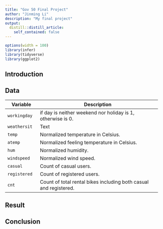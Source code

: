 ```yaml
---
title: "Gov 50 Final Project"
author: "Jinming Li"
description: "My final project"
output:
  distill::distill_article:
    self_contained: false
---
```




```r
options(width = 100)
library(infer)
library(tidyverse)
library(ggplot2)
```



## Introduction


## Data


| Variable | Description |
| --- | ----------- |
| `workingday` | if day is neither weekend nor holiday is 1, otherwise is 0. |
| `weathersit` | Text |
| `temp` | Normalized temperature in Celsius. |
| `atemp` | Normalized feeling temperature in Celsius. |
| `hum` | Normalized humidity. |
| `windspeed` | Normalized wind speed. |
| `casual` | Count of casual users. |
| `registered` | Count of registered users. |
| `cnt` | Count of total rental bikes including both casual and registered. |



## Result



## Conclusion
